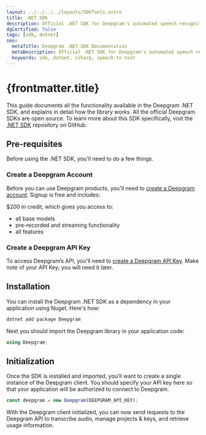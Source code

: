 ---
layout: ../../../../layouts/SDKTools.astro
title: .NET SDK
description: Official .NET SDK for Deepgram's automated speech recognition APIs.
dgCertified: false
tags: [sdk, dotnet]
seo:
  metaTitle: Deepgram .NET SDK Documentation
  metaDescription: Official .NET SDK for Deepgram's automated speech recognition APIs.
  keywords: sdk, dotnet, csharp, speech-to-text
---

# {frontmatter.title}

This guide documents all the functionality available in the Deepgram
.NET SDK, and explains in detail how the library works. All the official
Deepgram SDKs are open source. To learn more about this SDK specifically, visit
the [.NET SDK](https://github.com/deepgram-devs/deepgram-dotnet-sdk) repository on GitHub.

## Pre-requisites

Before using the .NET SDK, you'll need to do a few things.

### Create a Deepgram Account

Before you can use Deepgram products, you'll need to
[create a Deepgram account](https://console.deepgram.com/signup?jump=keys). Signup is
free and includes:

$200 in credit, which gives you access to:
  - all base models
  - pre-recorded and streaming functionality
  - all features

### Create a Deepgram API Key

To access Deepgram’s API, you'll need to
[create a Deepgram API Key](/documentation/getting-started/authentication/#create-an-api-key).
Make note of your API Key; you will need it later.

## Installation

You can install the Deepgram .NET SDK as a dependency in your application
using Nuget. Here's how:

```bash
dotnet add package Deepgram
```

Next you should import the Deepgram library in your application code:

```csharp
using Deepgram;
```

## Initialization

Once the SDK is installed and imported, you'll want to create a single instance
of the Deepgram client. You should specify your API key here so that your
application will be authorized to connect to Deepgram.

```js
const deepgram = new Deepgram(DEEPGRAM_API_KEY);
```

With the Deepgram client initialized, you can now send requests to the Deepgram
API to transcribe audio, manage projects & keys, and retrieve usage information.
